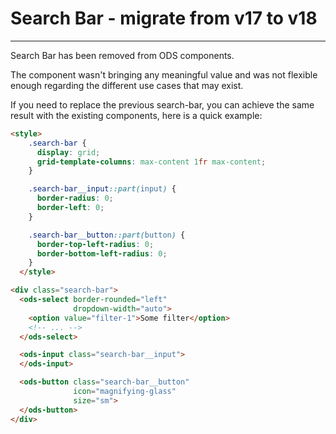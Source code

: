 
<Meta title="ODS Components/Search Bar" />

# Search Bar - migrate from v17 to v18
----

Search Bar has been removed from ODS components. <ods-badge size="sm" color="critical" icon="circle-xmark" label="Removed"></ods-badge>

The component wasn't bringing any meaningful value and was not flexible enough regarding the different use cases
that may exist.

If you need to replace the previous search-bar, you can achieve the same result with the existing components,
here is a quick example:

```html
<style>
    .search-bar {
      display: grid;
      grid-template-columns: max-content 1fr max-content;
    }

    .search-bar__input::part(input) {
      border-radius: 0;
      border-left: 0;
    }

    .search-bar__button::part(button) {
      border-top-left-radius: 0;
      border-bottom-left-radius: 0;
    }
  </style>

<div class="search-bar">
  <ods-select border-rounded="left"
              dropdown-width="auto">
    <option value="filter-1">Some filter</option>
    <!-- ... -->
  </ods-select>

  <ods-input class="search-bar__input">
  </ods-input>

  <ods-button class="search-bar__button"
              icon="magnifying-glass"
              size="sm">
  </ods-button>
</div>
```
